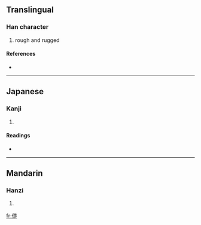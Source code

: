 ==Translingual==

===Han character===
{{Han char|rn=9|rad=人|as=13|sn=15|four=2428<sub>1</sub>|canj=人木木人 (ODDO)}}

# rough and rugged

====References====
* {{Han ref|kx=0119.160|dkj=01193|hdz=10223.150|uh=510A|ud=20746|bh=E4F1|bd=58609}}

----

==Japanese==

===Kanji===
{{ja-kanji|grade=|rs=人13}}

# {{defn|Japanese|sort=人13}}

====Readings====
* {{ja-readings|on=[[しょ]] (sho)|kun=[[しぶる]] (shiburu)}}

----

==Mandarin==

===Hanzi===
{{cmn-hanzi|pin=[[chù]] ([[chu4]])|wg=ch'u<sup>4</sup>}}

# {{defn|Mandarin|sort=人13}}

[[fr:儊]]